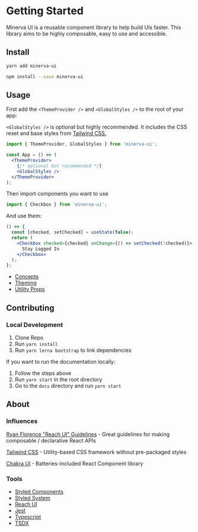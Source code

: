 
# Getting Started

Minerva UI is a reusable component library to help build UIs faster. This library aims to be highly composable, easy to use and accessible.

## Install

```bash
yarn add minerva-ui
```

```bash
npm install --save minerva-ui
```

## Usage

First add the `<ThemeProvider />` and `<GlobalStyles />` to the root of your app:

`<GlobalStyles />` is optional but highly recommended. It includes the CSS reset and base styles from [Tailwind CSS.](https://tailwindcss.com/docs/preflight)

```jsx
import { ThemeProvider, GlobalStyles } from 'minerva-ui';

const App = () => (
  <ThemeProvider>
    {/* optional but recommended */}
    <GlobalStyles />
  </ThemeProvider>
);
```

Then import components you want to use

```js
import { Checkbox } from 'minerva-ui';
```

And use them:

```jsx live
() => {
  const [checked, setChecked] = useState(false);
  return (
    <Checkbox checked={checked} onChange={() => setChecked(!checked)}>
      Stay Logged In
    </Checkbox>
  );
};
```

- [Concepts](/concepts)
- [Theming](/theming)
- [Utility Props](/utilities)

## Contributing

### Local Development

1. Clone Repo
2. Run `yarn install`
3. Run `yarn lerna bootstrap` to link dependencies

If you want to run the documentation locally:

1. Follow the steps above
2. Run `yarn start` in the root directory
3. Go to the `docs` directory and run `yarn start`

## About

### Influences

[Ryan Florence "Reach UI" Guidelines](https://gist.github.com/ryanflorence/e5c794e6093d16a69fa88d2112a292f7) - Great guidelines for making composable / declarative React APIs

[Tailwind CSS](https://tailwindcss.com/) - Utility-based CSS framework without pre-packaged styles

[Chakra UI](https://chakra-ui.com/) - Batteries-included React Component library

### Tools

- [Styled Components](https://styled-components.com/)
- [Styled System](https://styled-system.com/)
- [Reach UI](https://reacttraining.com/reach-ui/)
- [Jest](https://jestjs.io/)
- [Typescript](https://www.typescriptlang.org/)
- [TSDX](https://github.com/jaredpalmer/tsdx)
